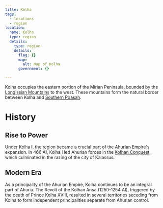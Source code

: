 ```yaml
---
title: Kolha
tags:
  - locations
  - region
location:
  name: Kolha
  type: region
  details:
    type: region
    details:
      flag: {}
      map:
        alt: Map of Kolha
      government: {}

---
```


Kolha occupies the eastern portion of the Mirian Peninsula, bounded by the
[Longissian Mountains](/locations/longissian-mountains) to the west. These mountains
form the natural border between Kolha and
[Southern Poasah](/locations/southern-poasah).

# History

## Rise to Power

Under [Kolha I](/characters/kolha-i/), the region became a crucial part of
the [Ahurian Empire](/locations/ahuria)'s expansion. In 466 AI, Kolha I led Ahurian
forces in the [Kolhan Conquest](/events/kolhan-conquest/), which culminated
in the razing of the city of Kalassus.

## Modern Era

As a principality of the Ahurian Empire, Kolha continues to be an integral part
of Ahuria. The Revolt of the Kolhan Ansa (1250-1254 AI), triggered by the death
of Prince Kolha XVIII, resulted in several territories seceding from Kolha to
form independent principalities separate from Ahurian control.
